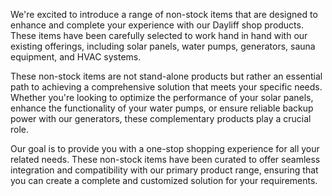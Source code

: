 We're excited to introduce a range of non-stock items that are designed
 to enhance and complete your experience with our Dayliff shop products.
  These items have been carefully selected to work hand in hand with our
   existing offerings, including solar panels, water pumps, generators,
    sauna equipment, and HVAC systems.

These non-stock items are not stand-alone products but rather an essential
 path to achieving a comprehensive solution that meets your specific needs.
  Whether you're looking to optimize the performance of your solar panels,
   enhance the functionality of your water pumps, or ensure reliable backup
    power with our generators, these complementary products play a crucial role.

Our goal is to provide you with a one-stop shopping experience for all your
 related needs. These non-stock items have been curated to offer seamless 
 integration and compatibility with our primary product range, ensuring 
 that you can create a complete and customized solution for your requirements.